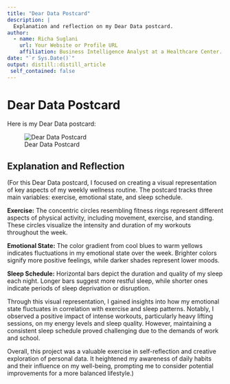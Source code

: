 ```yaml
---
title: "Dear Data Postcard"
description: |
  Explanation and reflection on my Dear Data postcard.
author:
  - name: Richa Suglani
    url: Your Website or Profile URL
    affiliation: Business Intelligence Analyst at a Healthcare Center.
date: "`r Sys.Date()`"
output: distill::distill_article
 self_contained: false
---
```


# Dear Data Postcard

Here is my Dear Data postcard:

![Dear Data Postcard](Dear Data.png)

## Explanation and Reflection

(For this Dear Data postcard, I focused on creating a visual representation of key aspects of my weekly wellness routine. The postcard tracks three main variables: exercise, emotional state, and sleep schedule.

**Exercise:** The concentric circles resembling fitness rings represent different aspects of physical activity, including movement, exercise, and standing. These circles visualize the intensity and duration of my workouts throughout the week.

**Emotional State:** The color gradient from cool blues to warm yellows indicates fluctuations in my emotional state over the week. Brighter colors signify more positive feelings, while darker shades represent lower moods.

**Sleep Schedule:** Horizontal bars depict the duration and quality of my sleep each night. Longer bars suggest more restful sleep, while shorter ones indicate periods of sleep deprivation or disruption.

Through this visual representation, I gained insights into how my emotional state fluctuates in correlation with exercise and sleep patterns. Notably, I observed a positive impact of intense workouts, particularly heavy lifting sessions, on my energy levels and sleep quality. However, maintaining a consistent sleep schedule proved challenging due to the demands of work and school.

Overall, this project was a valuable exercise in self-reflection and creative exploration of personal data. It heightened my awareness of daily habits and their influence on my well-being, prompting me to consider potential improvements for a more balanced lifestyle.)




